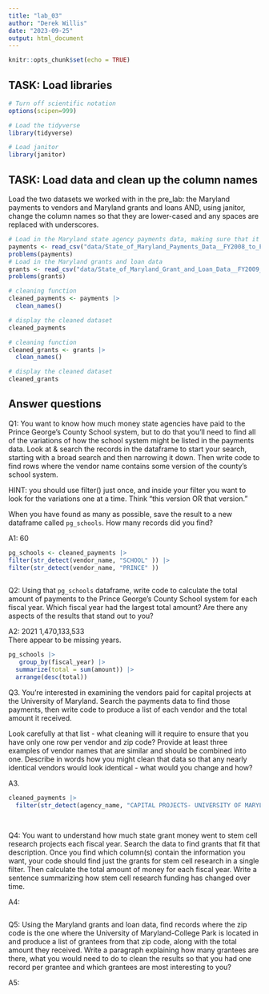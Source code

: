 ```yaml
---
title: "lab_03"
author: "Derek Willis"
date: "2023-09-25"
output: html_document
---
```


```r
knitr::opts_chunk$set(echo = TRUE)
```

## TASK: Load libraries

```r
# Turn off scientific notation
options(scipen=999)

# Load the tidyverse
library(tidyverse)

# Load janitor
library(janitor)
```

## TASK: Load data and clean up the column names

Load the two datasets we worked with in the pre_lab: the Maryland payments to vendors and Maryland grants and loans AND, using janitor, change the column names so that they are lower-cased and any spaces are replaced with underscores.

```r
# Load in the Maryland state agency payments data, making sure that it correctly sets the datatypes using all of the rows
payments <- read_csv("data/State_of_Maryland_Payments_Data__FY2008_to_FY2024.csv")
problems(payments)
# Load in the Maryland grants and loan data
grants <- read_csv("data/State_of_Maryland_Grant_and_Loan_Data__FY2009_to_FY2022.csv")
problems(grants)

```

```r
# cleaning function
cleaned_payments <- payments |>
  clean_names()

# display the cleaned dataset
cleaned_payments
```


```r
# cleaning function
cleaned_grants <- grants |>
  clean_names()

# display the cleaned dataset
cleaned_grants
```


## Answer questions

Q1: You want to know how much money state agencies have paid to the Prince George's County School system, but to do that you'll need to find all of the variations of how the school system might be listed in the payments data. Look at & search the records in the dataframe to start your search, starting with a broad search and then narrowing it down. Then write code to find rows where the vendor name contains some version of the county's school system. 

HINT: you should use filter() just once, and inside your filter you want to look for the variations one at a time. Think "this version OR that version."

When you have found as many as possible, save the result to a new dataframe called `pg_schools`. How many records did you find? 

A1: 60

```r
pg_schools <- cleaned_payments |>
filter(str_detect(vendor_name, "SCHOOL" )) |>
filter(str_detect(vendor_name, "PRINCE" )) 
 

```

Q2: Using that `pg_schools` dataframe, write code to calculate the total amount of payments to the Prince George's County School system for each fiscal year. Which fiscal year had the largest total amount? Are there any aspects of the results that stand out to you?

A2: 2021	1,470,133,533	
There appear to be missing years.

```r
pg_schools |>
   group_by(fiscal_year) |>
  summarize(total = sum(amount)) |>
  arrange(desc(total))


```

Q3. You're interested in examining the vendors paid for capital projects at the University of Maryland. Search the payments data to find those payments, then write code to produce a list of each vendor and the total amount it received. 

Look carefully at that list - what cleaning will it require to ensure that you have only one row per vendor and zip code? Provide at least three examples of vendor names that are similar and should be combined into one. Describe in words how you might clean that data so that any nearly identical vendors would look identical - what would you change and how?

A3.

```r
cleaned_payments |>
  filter(str_detect(agency_name, "CAPITAL PROJECTS- UNIVERSITY OF MARYLAND" )) 
  
  

```

Q4: You want to understand how much state grant money went to stem cell research projects each fiscal year. Search the data to find grants that fit that description. Once you find which column(s) contain the information you want, your code should find just the grants for stem cell research in a single filter. Then calculate the total amount of money for each fiscal year. Write a sentence summarizing how stem cell research funding has changed over time.

A4:

```r
```

Q5: Using the Maryland grants and loan data, find records where the zip code is the one where the University of Maryland-College Park is located in and produce a list of grantees from that zip code, along with the total amount they received. Write a paragraph explaining how many grantees are there, what you would need to do to clean the results so that you had one record per grantee and which grantees are most interesting to you?

A5:

```r
```
